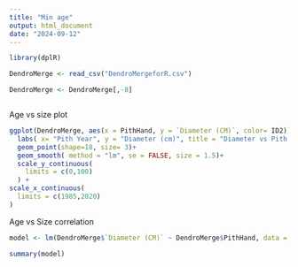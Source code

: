 ```yaml
---
title: "Min age"
output: html_document
date: "2024-09-12"
---
```

```r
library(dplR)
```


```r
DendroMerge <- read_csv("DendroMergeforR.csv")

DendroMerge <- DendroMerge[,-8]



```




Age vs size plot
```r
ggplot(DendroMerge, aes(x = PithHand, y = `Diameter (CM)`, color= ID2)) +
  labs( x= "Pith Year", y = "Diameter (cm)", title = "Diameter vs Pith Date") +
  geom_point(shape=18, size= 3)+
  geom_smooth( method = "lm", se = FALSE, size = 1.5)+
  scale_y_continuous(
    limits = c(0,100)
  ) +
scale_x_continuous(
  limits = c(1985,2020)
)
```


Age vs Size correlation
```r
model <- lm(DendroMerge$`Diameter (CM)` ~ DendroMerge$PithHand, data = DendroMerge)

summary(model)


```


```r

```










